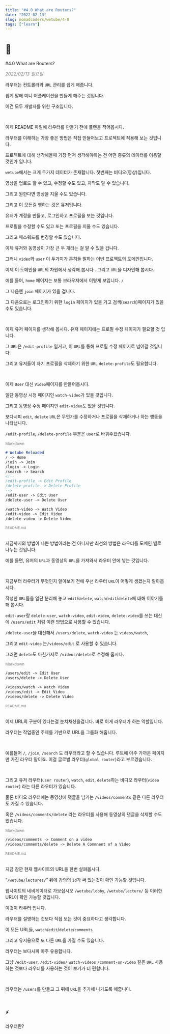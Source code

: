 ```yaml
---
title: "#4.0 What are Routers?"
date: "2022-02-13"
slug: nomadcoders/wetube/4-0
tags: ["learn"]
---
```


# 📘
#4.0 What are Routers?

<div style="color:gray; font-style:italic;">2022/02/13 일요일</div>

라우터는 컨트롤러와 `URL` 관리를 쉽게 해줍니다.

쉽게 말해 미니 어플케이션을 만들게 해주는 것입니다.

이건 모두 개발자를 위한 구조입니다.

<br />

이제 README 파일에 라우터를 만들기 전에 플랜을 적어봅시다.

라우터를 이해하는 가장 좋은 방법은 직접 만들어보고 프로젝트에 적용해 보는 것입니다.

프로젝트에 대해 생각해볼때 가장 먼저 생각해야하는 건 어떤 종류의 데이터를 이용할 것인가 입니다.

`wetube`에서는 크게 두가지 데이터가 존재합니다. 첫번째는 비디오(영상)입니다.

영상을 업로드 할 수 있고, 수정할 수도 있고, 자막도 달 수 있습니다.

그리고 원한다면 영상을 지울 수도 있습니다.

그리고 이 모든걸 행하는 것은 유저입니다.

유저가 계정을 만들고, 로그인하고 프로필을 보는 것입니다.

프로필을 수정할 수도 있고 또는 프로필을 지울 수도 있습니다.

그리고 패스워드를 변경할 수도 있습니다.

이제 유저와 동영상이 가장 큰 두 개라는 걸 알 수 있을 겁니다.

그러니 `video`와 `user` 이 두가지가 흔히들 말하는 이번 프로젝트의 도메인입니다.

이제 이 도메인을 `URL`의 차원에서 생각해 봅시다 . 그리고 `URL`을 디자인해 봅시다.

예를 들어, `home` 페이지는 보통 브라우저에서 이렇게 보입니다. `/`

그 다음엔 `join` 페이지가 있을 겁니다.

그 다음으로는 로그인하기 위한 `login` 페이지가 있을 거고 검색(`search`)페이지가 있을 수도 있습니다.  

<br />

이제 유저 페이지를 생각해 봅시다. 유저 페이지에는 프로필 수정 페이지가 필요할 것 입니다.

그 `URL`은 `/edit-profile` 일거고, 이 `URL`를 통해  프로필 수정 페이지로 넘어갈 것입니다. 

그리고 유저들이 자기 프로필을 삭제하기 위한 `URL` `delete-profile`도 필요합니다.

<br />

이제 `User` 대신 `Video`페이지를 만들어봅시다.

일단 동영상 시청 페이지인 `watch-video`가 있을 것입니다.

그리고 동영상 수정 페이지인 `edit-video`도 있을 것입니다. 

보다시피 `edit`, `delete` `URL`은 무언가를 수정하거나 프로필을 삭제하거나 하는 행동을 나타냅니다.

`/edit-profile`, `/delete-profile` 부분은 `user`로 바꿔주겠습니다.  

<div style="color:gray; font-size:12px;">Markdown</div>

```markdown
# Wetube Reloaded
/ -> Home
/join -> Join
/login -> Login
/search -> Search
<!-- 
/edit-profile -> Edit Profile
/delete-profile -> Delete Profile
-->
/edit-user -> Edit User
/delete-user -> Delete User

/watch-video -> Watch Video
/edit-video -> Edit Video
/delete-video -> Delete Video
```
<div style="color:gray; font-size:11px;">README.md</div>  

<br />

지금까지의 방법이 나쁜 방법이라는 건 아니지만 최선의 방법은 라우터를 도메인 별로 나누는 것입니다.

예를 들면, 유저의 `URL`과 동영상의 `URL`을 가져와서 라우터 안에 넣는 것입니다.

<br />

지금부터 라우터가 무엇인지 알아보기 전에 우선 라우터 `URL`이 어떻게 생겼는지 알아봅시다.

작성한 `URL`들을 일단 분리해 놓고 `edit`/`delete`, `watch`/`edit`/`delete`에 대해 이야기를 해 봅시다.

`edit-user`랑 `delete-user`, `watch-video`, `edit-video`, `delete-video`를 쓰는 대신에 `/users/edit` 처럼 이런 방법으로 사용할 수 있습니다.

`/delete-user`을 대신해서 `/users/delete`, `watch-video` 는 `videos/watch`,

그리고 `edit-video` 는`/videos/edit` 로 사용할 수 있습니다. 

그러면 `delete`도 마찬가지로 `/videos/delete`로 수정해 줍시다.

<div style="color:gray; font-size:12px;">Markdown</div>

```markdown
/users/edit -> Edit User
/users/delete -> Delete User

/videos/watch -> Watch Video
/videos/edit -> Edit Video
/videos/delete -> Delete Video
```

<div style="color:gray; font-size:11px;">README.md</div>  

<br />

이제 URL의 구분이 있다는걸 눈치채셨을겁니다. 바로 이게 라우터가 하는 역할입니다.

라우터는 작업중인 주제를 기반으로 URL을 그룹화 해줍니다.

<br />

예를들어 `/`, `/join`, `/search` 도 라우터라고 할 수 있습니다. 루트에 아주 가까운 페이지만 가진 라우터 말이죠. 이걸 글로벌 라우터(`global router`)라고 부르겠습니다.

<br />

그리고 유저 라우터(`user router`), `watch`, `edit`, `delete`하는 비디오 라우터(`video router`) 라는 다른 라우터가 있습니다.

물론 비디오 라우터에는 동영상에 댓글을 남기는 `/videos/comments` 같은 다른 라우터도 가질 수 있습니다.

혹은 `/videos/comments/delete` 라는 라우터를 사용해 동영상의 댓글을 삭제할 수도 있습니다.

<div style="color:gray; font-size:12px;">Markdown</div>

```markdown
/videos/comments -> Comment on a video
/videos/comments/delete -> Delete A Commnent of a Video
```

<div style="color:gray; font-size:11px;">README.md</div>  

<br />

지금 잠깐 현재 웹사이트의 URL을 한번 살펴봅시다.

“`/wetube/lectures/`” 뒤에 강의의 `id`가 써 있는것이 확인 가능할 것입니다.

웹사이트의 네비게이터로 가보십시오 `/wetube/lobby`, `/wetube/lecture/` 등 이러한 URL이 확인 가능할 것입니다.

이것이 라우터 입니다.

라우터를 설명하는 것보다 직접 보는 것이 중요하다고 생각합니다.

이 모든 URL들, `watch`/`edit`/`delete`/`comments`

그리고 유저용으로 또 다른 `URL`을 가질 수도 있습니다.

라우터는 보다시피 아주 유용합니다.

그냥 `/edit-user`, `/edit-video/` `watch-videos` `/comment-on-video` 같은 `URL` 사용하는 것보다 라우터를 사용하는 것이 보기가 더 편합니다.

<br />

라우터는 `/users`를 만들고 그 뒤에 `URL`을 추가해 나가도록 해줍니다.

<br />

### ⚡️

라우터란?
